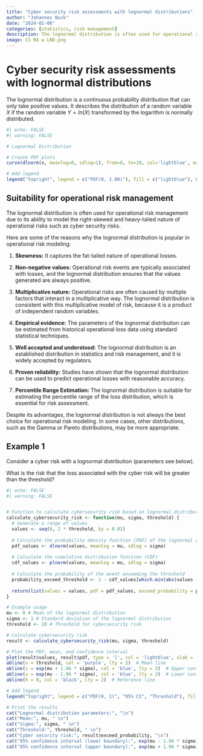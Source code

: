 ```yaml
---
title: "Cyber security risk assessments with lognormal distributions"
author: "Johannes Buck"
date: "2024-01-06"
categories: [statistics, risk management]
description: The lognormal distribution is often used for operational risk management. It has several desirable properties that make it well suited for modeling cyber security risks.
image: CS RA w LND.png
---
```


# Cyber security risk assessments with lognormal distributions

The lognormal distribution is a continuous probability distribution that can only take positive values. It describes the distribution of a random variable $X$ if the random variable $Y = ln(X)$ transformed by the logarithm is normally distributed.

```r
#| echo: FALSE
#| warning: FALSE

# Lognormal Distribution

# Create PDF plots
curve(dlnorm(x, meanlog=0, sdlog=1), from=0, to=10, col='lightblue', main = "Lognormal distribution", xlab = "x", ylab = "f(x)")

# Add legend
legend("topright", legend = c("PDF(0, 1.00)"), fill = c("lightblue"), border = NA, cex = 0.6, bty = "n")
```

## Suitability for operational risk management

The lognormal distribution is often used for operational risk management due to its ability to model the right-skewed and heavy-tailed nature of operational risks such as cyber security risks.

Here are some of the reasons why the lognormal distribution is popular in operational risk modeling:

1.  **Skewness:** It captures the fat-tailed nature of operational losses.

2.  **Non-negative values:** Operational risk events are typically associated with losses, and the lognormal distribution ensures that the values generated are always positive.

3.  **Multiplicative nature:** Operational risks are often caused by multiple factors that interact in a multiplicative way. The lognormal distribution is consistent with this multiplicative model of risk, because it is a product of independent random variables.

4.  **Empirical evidence:** The parameters of the lognormal distribution can be estimated from historical operational loss data using standard statistical techniques.

5.  **Well accepted and understood:** The lognormal distribution is an established distribution in statistics and risk management, and it is widely accepted by regulators.

6.  **Proven reliability:** Studies have shown that the lognormal distribution can be used to predict operational losses with reasonable accuracy.

7.  **Percentile Range Estimation:** The lognormal distribution is suitable for estimating the percentile range of the loss distribution, which is essential for risk assessment.

Despite its advantages, the lognormal distribution is not always the best choice for operational risk modeling. In some cases, other distributions, such as the Gamma or Pareto distributions, may be more appropriate.

## Example 1

Consider a cyber risk with a lognormal distribution (parameters see below).

What is the risk that the loss associated with the cyber risk will be greater than the threshold?

```r
#| echo: FALSE
#| warning: FALSE


# Function to calculate cybersecurity risk based on lognormal distribution
calculate_cybersecurity_risk <- function(mu, sigma, threshold) {
  # Generate a range of values
  values <- seq(0, 2 * threshold, by = 0.01)
  
  # Calculate the probability density function (PDF) of the lognormal distribution
  pdf_values <- dlnorm(values, meanlog = mu, sdlog = sigma)
  
  # Calculate the cumulative distribution function (CDF)
  cdf_values <- plnorm(values, meanlog = mu, sdlog = sigma)
  
  # Calculate the probability of the event exceeding the threshold
  probability_exceed_threshold <- 1 - cdf_values[which.min(abs(values - threshold))]
  
  return(list(values = values, pdf = pdf_values, exceed_probability = probability_exceed_threshold))
}

# Example usage
mu <- 0 # Mean of the lognormal distribution
sigma <- 1 # Standard deviation of the lognormal distribution
threshold <- 10 # Threshold for cybersecurity risk

# Calculate cybersecurity risk
result <- calculate_cybersecurity_risk(mu, sigma, threshold)

# Plot the PDF, mean, and confidence interval
plot(result$values, result$pdf, type = 'l', col = 'lightblue', xlab = 'Values', ylab = 'Probability Density Function (PDF)', main = 'Lognormal Distribution for Cybersecurity Risk')
abline(v = threshold, col = 'purple', lty = 2)  # Mean line
abline(v = exp(mu + 1.96 * sigma), col = 'blue', lty = 2)  # Upper confidence interval
abline(v = exp(mu - 1.96 * sigma), col = 'blue', lty = 2)  # Lower confidence interval
abline(h = 0, col = 'black', lty = 2)  # Reference line

# Add legend
legend("topright", legend = c("PDF(0, 1)", "95% CI", "Threshold"), fill = c("lightblue", "blue", "purple"), border = NA, cex = 0.6, bty = "n")

# Print the results
cat("Lognormal distribution parameters:", "\n")
cat("Mean:", mu, " \n")
cat("Sigma:", sigma, " \n")
cat("Threshold:", threshold, " \n")
cat("Cyber security risk:", result$exceed_probability, "\n")
cat("95% confidence interval (lower boundary):", exp(mu - 1.96 * sigma), "\n")
cat("95% confidence interval (upper boundary):", exp(mu + 1.96 * sigma), "\n")

```
